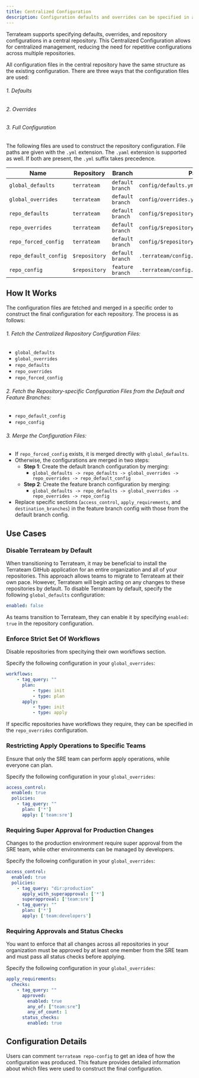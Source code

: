 ```yaml
---
title: Centralized Configuration
description: Configuration defaults and overrides can be specified in a central repository.
---
```


Terrateam supports specifying defaults, overrides, and repository configurations in a central repository. This Centralized Configuration allows for centralized management, reducing the need for repetitive configurations across multiple repositories.

All configuration files in the central repository have the same structure as the existing configuration. There are three ways that the configuration files are used:

###### 1. Defaults
###### 2. Overrides
###### 3. Full Configuration

The following files are used to construct the repository configuration. File paths are given with the `.yml` extension. The `.yaml` extension is supported as well. If both are present, the `.yml` suffix takes precedence.

| Name | Repository | Branch | Path |
|--- |--- |--- |--- |
| `global_defaults`| `terrateam` | `default branch` | `config/defaults.yml` |
| `global_overrides` | `terrateam` | `default branch` | `config/overrides.yml` |
| `repo_defaults` | `terrateam` | `default branch` | `config/$repository_name/defaults.yml` |
| `repo_overrides` | `terrateam` | `default branch` | `config/$repository_name/overrides.yml` |
| `repo_forced_config` | `terrateam` | `default branch` | `config/$repository_name/config.yml` |
| `repo_default_config` | `$repository` | `default branch` | `.terrateam/config.yml` |
| `repo_config` | `$repository` | `feature branch` | `.terrateam/config.yml` |

## How It Works
The configuration files are fetched and merged in a specific order to construct the final configuration for each repository. The process is as follows:

###### 1. Fetch the Centralized Repository Configuration Files:
- `global_defaults`
- `global_overrides`
- `repo_defaults`
- `repo_overrides`
- `repo_forced_config`

###### 2. Fetch the Repository-specific Configuration Files from the Default and Feature Branches:
- `repo_default_config`
- `repo_config`

###### 3. Merge the Configuration Files:

- If `repo_forced_config` exists, it is merged directly with `global_defaults`.
- Otherwise, the configurations are merged in two steps:
  - **Step 1**: Create the default branch configuration by merging:
    - `global_defaults -> repo_defaults -> global_overrides -> repo_overrides -> repo_default_config`
  - **Step 2**: Create the feature branch configuration by merging:
    - `global_defaults -> repo_defaults -> global_overrides -> repo_overrides -> repo_config`
- Replace specific sections (`access_control`, `apply_requirements`, and `destination_branches`) in the feature branch config with those from the default branch config.

## Use Cases
### Disable Terrateam by Default
When transitioning to Terrateam, it may be beneficial to install the Terrateam GitHub application for an entire organization and all of your repositories. This approach allows teams to migrate to Terrateam at their own pace. However, Terrateam will begin acting on any changes to these repositories by default. To disable Terrateam by default, specify the following `global_defaults` configuration:

```yaml
enabled: false
```

As teams transition to Terrateam, they can enable it by specifying `enabled: true` in the repository configuration.

### Enforce Strict Set Of Workflows
Disable repositories from specitying their own workflows section.

Specify the following configuration in your `global_overrides`:

```yaml
workflows:
    - tag_query: ""
      plan:
          - type: init
          - type: plan
      apply:
          - type: init
          - type: apply
```

If specific repositories have workflows they require, they can be specified in the `repo_overrides` configuration.

### Restricting Apply Operations to Specific Teams
Ensure that only the SRE team can perform apply operations, while everyone can plan.

Specify the following configuration in your `global_overrides`:

```yaml
access_control:
  enabled: true
  policies:
    - tag_query: ""
      plan: ['*']
      apply: ['team:sre']
```

### Requiring Super Approval for Production Changes
Changes to the production environment require super approval from the SRE team, while other environments can be managed by developers.

Specify the following configuration in your `global_overrides`:

```yaml
access_control:
  enabled: true
  policies:
    - tag_query: "dir:production"
      apply_with_superapproval: ['*']
      superapproval: ['team:sre']
    - tag_query: ""
      plan: ['*']
      apply: ['team:developers']
```

### Requiring Approvals and Status Checks
You want to enforce that all changes across all repositories in your organization must be approved by at least one member from the SRE team and must pass all status checks before applying.

Specify the following configuration in your `global_overrides`:

```yaml
apply_requirements:
  checks:
    - tag_query: ""
      approved:
        enabled: true
        any_of: ["team:sre"]
        any_of_count: 1
      status_checks:
        enabled: true
```

## Configuration Details
Users can comment `terrateam repo-config` to get an idea of how the configuration was produced. This feature provides detailed information about which files were used to construct the final configuration.
